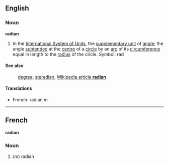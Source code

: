 ==English==
===Noun===
'''radian'''

#In the [[International System of Units]], the [[supplementary unit]] of [[angle]]; the angle [[subtend]]ed at the [[centre]] of a [[circle]] by an [[arc]] of its [[circumference]] equal in length to the [[radius]] of the circle.  Symbol: rad

====See also====
:[[degree]], [[steradian]], [[en:radian|Wikipedia article '''radian''']]

====Translations====

*French: radian ''m''

----

==French==
'''radian'''

===Noun===

#(''m'') radian